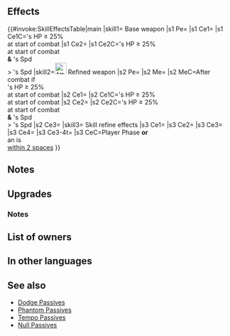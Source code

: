 {{Weapon Infobox
|tagid=SID_アラドヴァル
|userVersion1=Weapon
|userVersion2=Upgrade Weapon
|userVersion3=Upgrade Gleam
|weaponType=Lance
|might=16
|range=1
|cooldown=-1
|effect=Accelerates Special trigger (cooldown count-1).<br>At start of combat, if unit's HP ≥ 25%, grants Atk/Spd/Def/Res+5 during combat, and also, if unit's Spd > foe's Spd, reduces damage from attacks during combat and from area-of-effect Specials (excluding Røkkr area-of-effect Specials) by percentage = difference between stats × 4 (max 40%).<br><br>(If area-of-effect Special triggers outside of combat, checks stats and conditions for damage reduction at time of trigger and again at start of combat.)
|cost=400
|exclusive=1
|statModifiers=0,16,0,0,0
|required=Silver Lance
|intID=2282
|sort=461
|value=20
|timingID=1
|abilityID=182
|limit1ID=42
|randomTimestamp=2020-11-30T07:00:00Z
|randomMinLv=31
|refinePaths=default
|refineSP=400
|refineMedals=500
|refineDews=200
|upgradedEffect=Accelerates Special trigger (cooldown count-1).<br>If a skill compares unit's Spd to a foe's or ally's Spd, treats unit's Spd as if granted +7. At start of combat, if unit's HP ≥ 25%, grants Atk/Spd/Def/Res+5 to unit during combat and restores 7 HP to unit after combat, and also, if unit's Spd > foe's Spd, reduces damage from attacks during combat and from area-of-effect Specials (excluding Røkkr area-of-effect Specials) by percentage = difference between stats × 4 (max 40%). (If area-of-effect Special triggers outside of combat, checks stats and conditions for damage reduction at time of trigger and again at start of combat.)
|effectSkill1=If unit initiates combat or is within 2 spaces of an ally, grants Atk/Spd/Def/Res+4 to unit, neutralizes effects that grant "Special cooldown charge +X" to foe or inflict "Special cooldown charge -X" on unit, and reduces the percentage of foe's non-Special "reduces damage by X%" skills by 50% during combat (example: a foe with a "reduces damage by 45%" skill would reduce damage by 23% instead).
|properties=random_owner
}}
==Effects==
{{#invoke:SkillEffectsTable|main
|skill1={{SCi|weapon}} Base weapon
|s1 Pe={{Eft|Accelerates Special}}
|s1 Ce1={{Eft|Temporary buffs|Atk/Spd/Def/Res|5}}
|s1 Ce1C={{Tgt|Unit}}'s HP ≥ 25%<br>at start of combat
|s1 Ce2={{Eft|Damage Reduction|4 x ({{Tgt|Unit}}'s Spd - {{Tgt|Foe)}}'s Spd)<br>from attacks & Non-Røkkr [[AoE Specials]]|percent=1|max=40%}}
|s1 Ce2C={{Tgt|Unit}}'s HP ≥ 25%<br>at start of combat<br>'''&''' {{Tgt|Unit}}'s Spd<br>> {{Tgt|Foe}}'s Spd
|skill2=[[File:Attack Plus W.png|x26px|class=inline-icon]] Refined weapon
|s2 Pe={{Eft|Accelerates Special}}
|s2 Me={{Eft|Healing|7}}
|s2 MeC=After combat if<br>{{Tgt|Unit}}'s HP ≥ 25%<br>at start of combat
|s2 Ce1={{Eft|Temporary buffs|Atk/Spd/Def/Res|5}}
|s2 Ce1C={{Tgt|Unit}}'s HP ≥ 25%<br>at start of combat
|s2 Ce2={{Eft|Damage Reduction|4 x ({{Tgt|Unit}}'s Spd - {{Tgt|Foe)}}'s Spd)<br>from attacks & Non-Røkkr [[AoE Specials]]|percent=1|max=40%}}
|s2 Ce2C={{Tgt|Unit}}'s HP ≥ 25%<br>at start of combat<br>'''&''' {{Tgt|Unit}}'s Spd<br>> {{Tgt|Foe}}'s Spd
|s2 Ce3={{Eft|Phantom|Spd|7}}
|skill3={{Si|Areadbhar|refine=Skill1}} Skill refine effects
|s3 Ce1={{Eft|Temporary buffs|Atk/Spd/Def/Res|4}}
|s3 Ce2={{Eft|Neutralize Charge -1}}
|s3 Ce3={{Eft|Neutralize Charge +1}}
|s3 Ce4={{Eft|Reduce Damage Reduction|50%}}
|s3 Ce3-4t={{Tgt|Foe}}
|s3 CeC=Player Phase '''or'''<br>an {{Tgt|Ally}} is<br>[[within 2 spaces]]
}}

==Notes==
{{Temporary buffs}}
{{DamagePercentageReduction}}
{{AoEDamageReduction}}

==Upgrades==
{{Weapon Upgrade List}}
===Notes===
{{Phantom Passive notes|Spd|name=Refined Areadbhar}}
{{After combat healing|name=Refined Areadbhar}}
{{IfUnitInitiates}}
{{CooldownChargePlusNeutralization|name={{St|Areadbhar|refine=Skill1}}}}
{{CooldownChargeMinusNeutralization|name={{St|Areadbhar|refine=Skill1}}}}
{{Reduce Damage Reduction|name={{St|Areadbhar|refine=Skill1}}}}
==List of owners==
{{Skill Hero List}}
==In other languages==
{{OtherLanguages
|english=Areadbhar
|japanese=アラドヴァル
|german=Areadbhar
|spanishEU=Areadbhar
|spanishLA=Areadbhar
|french=Areadbhar
|italian=Areadbhar
|chineseTW=阿萊德巴爾
|portuguese=Areadbhar
}}
==See also==
{{See also skills|cond=(Description LIKE '%if unit_s Spd > foe_s Spd%educes damage from%area-of-effect Specials%' AND Description NOT LIKE '%【Dodge】%' OR Description LIKE '%percentage of foe_s non-Special "reduce damage by X%" skills by 50%') AND Exclusive='1'}}
* [[Dodge Passives]]
* [[Phantom Passives]]
* [[Tempo Passives]]
* [[Null Passives]]
{{Weapons Navbox}}